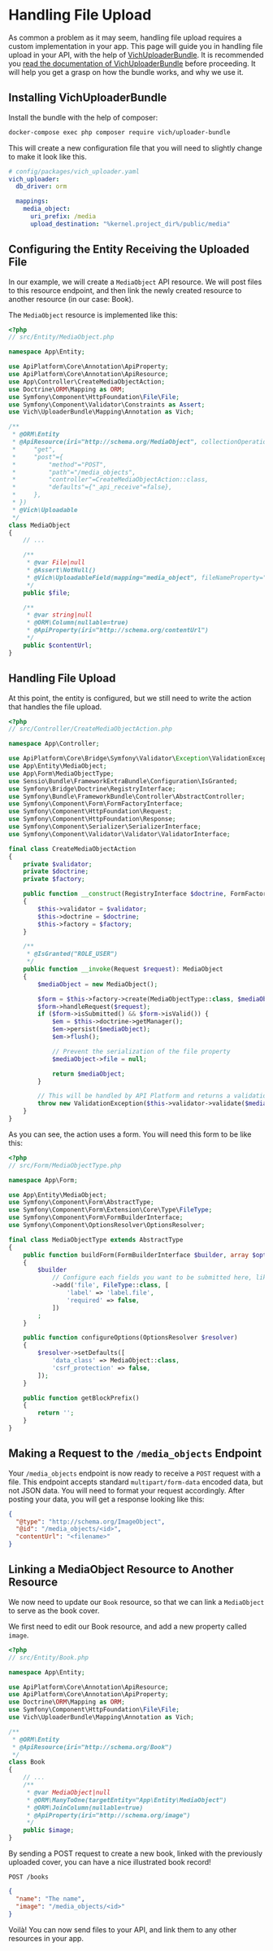 # Handling File Upload

As common a problem as it may seem, handling file upload requires a custom
implementation in your app. This page will guide you in handling file upload in
your API, with the help of
[VichUploaderBundle](https://github.com/dustin10/VichUploaderBundle). It is
recommended you [read the documentation of
VichUploaderBundle](https://github.com/dustin10/VichUploaderBundle/blob/master/Resources/doc/index.md)
before proceeding. It will help you get a grasp on how the bundle works, and why we use it.

## Installing VichUploaderBundle

Install the bundle with the help of composer:

```bash
docker-compose exec php composer require vich/uploader-bundle
```

This will create a new configuration file that you will need to slightly change
to make it look like this.

```yaml
# config/packages/vich_uploader.yaml
vich_uploader:
  db_driver: orm

  mappings:
    media_object:
      uri_prefix: /media
      upload_destination: "%kernel.project_dir%/public/media"
```

## Configuring the Entity Receiving the Uploaded File

In our example, we will create a `MediaObject` API resource. We will post files
to this resource endpoint, and then link the newly created resource to another
resource (in our case: Book).

The `MediaObject` resource is implemented like this:

```php
<?php
// src/Entity/MediaObject.php

namespace App\Entity;

use ApiPlatform\Core\Annotation\ApiProperty;
use ApiPlatform\Core\Annotation\ApiResource;
use App\Controller\CreateMediaObjectAction;
use Doctrine\ORM\Mapping as ORM;
use Symfony\Component\HttpFoundation\File\File;
use Symfony\Component\Validator\Constraints as Assert;
use Vich\UploaderBundle\Mapping\Annotation as Vich;

/**
 * @ORM\Entity
 * @ApiResource(iri="http://schema.org/MediaObject", collectionOperations={
 *     "get",
 *     "post"={
 *         "method"="POST",
 *         "path"="/media_objects",
 *         "controller"=CreateMediaObjectAction::class,
 *         "defaults"={"_api_receive"=false},
 *     },
 * })
 * @Vich\Uploadable
 */
class MediaObject
{
    // ...

    /**
     * @var File|null
     * @Assert\NotNull()
     * @Vich\UploadableField(mapping="media_object", fileNameProperty="contentUrl")
     */
    public $file;

    /**
     * @var string|null
     * @ORM\Column(nullable=true)
     * @ApiProperty(iri="http://schema.org/contentUrl")
     */
    public $contentUrl;
}
```

## Handling File Upload

At this point, the entity is configured, but we still need to write the action
that handles the file upload.

```php
<?php
// src/Controller/CreateMediaObjectAction.php

namespace App\Controller;

use ApiPlatform\Core\Bridge\Symfony\Validator\Exception\ValidationException;
use App\Entity\MediaObject;
use App\Form\MediaObjectType;
use Sensio\Bundle\FrameworkExtraBundle\Configuration\IsGranted;
use Symfony\Bridge\Doctrine\RegistryInterface;
use Symfony\Bundle\FrameworkBundle\Controller\AbstractController;
use Symfony\Component\Form\FormFactoryInterface;
use Symfony\Component\HttpFoundation\Request;
use Symfony\Component\HttpFoundation\Response;
use Symfony\Component\Serializer\SerializerInterface;
use Symfony\Component\Validator\Validator\ValidatorInterface;

final class CreateMediaObjectAction
{
    private $validator;
    private $doctrine;
    private $factory;

    public function __construct(RegistryInterface $doctrine, FormFactoryInterface $factory, ValidatorInterface $validator)
    {
        $this->validator = $validator;
        $this->doctrine = $doctrine;
        $this->factory = $factory;
    }

    /**
     * @IsGranted("ROLE_USER")
     */
    public function __invoke(Request $request): MediaObject
    {
        $mediaObject = new MediaObject();

        $form = $this->factory->create(MediaObjectType::class, $mediaObject);
        $form->handleRequest($request);
        if ($form->isSubmitted() && $form->isValid()) {
            $em = $this->doctrine->getManager();
            $em->persist($mediaObject);
            $em->flush();

            // Prevent the serialization of the file property
            $mediaObject->file = null;

            return $mediaObject;
        }

        // This will be handled by API Platform and returns a validation error.
        throw new ValidationException($this->validator->validate($mediaObject));
    }
}
```

As you can see, the action uses a form. You will need this form to be like this:

```php
<?php
// src/Form/MediaObjectType.php

namespace App\Form;

use App\Entity\MediaObject;
use Symfony\Component\Form\AbstractType;
use Symfony\Component\Form\Extension\Core\Type\FileType;
use Symfony\Component\Form\FormBuilderInterface;
use Symfony\Component\OptionsResolver\OptionsResolver;

final class MediaObjectType extends AbstractType
{
    public function buildForm(FormBuilderInterface $builder, array $options)
    {
        $builder
            // Configure each fields you want to be submitted here, like a classic form.
            ->add('file', FileType::class, [
                'label' => 'label.file',
                'required' => false,
            ])
        ;
    }

    public function configureOptions(OptionsResolver $resolver)
    {
        $resolver->setDefaults([
            'data_class' => MediaObject::class,
            'csrf_protection' => false,
        ]);
    }

    public function getBlockPrefix()
    {
        return '';
    }
}
```

## Making a Request to the `/media_objects` Endpoint

Your `/media_objects` endpoint is now ready to receive a `POST` request with a
file. This endpoint accepts standard `multipart/form-data` encoded data, but
not JSON data. You will need to format your request accordingly. After posting
your data, you will get a response looking like this:

```json
{
  "@type": "http://schema.org/ImageObject",
  "@id": "/media_objects/<id>",
  "contentUrl": "<filename>"
}
```

## Linking a MediaObject Resource to Another Resource

We now need to update our `Book` resource, so that we can link a `MediaObject`
to serve as the book cover.

We first need to edit our Book resource, and add a new property called `image`.

```php
<?php
// src/Entity/Book.php

namespace App\Entity;

use ApiPlatform\Core\Annotation\ApiResource;
use ApiPlatform\Core\Annotation\ApiProperty;
use Doctrine\ORM\Mapping as ORM;
use Symfony\Component\HttpFoundation\File\File;
use Vich\UploaderBundle\Mapping\Annotation as Vich;

/**
 * @ORM\Entity
 * @ApiResource(iri="http://schema.org/Book")
 */
class Book
{
    // ...
    /**
     * @var MediaObject|null
     * @ORM\ManyToOne(targetEntity="App\Entity\MediaObject")
     * @ORM\JoinColumn(nullable=true)
     * @ApiProperty(iri="http://schema.org/image")
     */
    public $image;
}
```

By sending a POST request to create a new book, linked with the previously
uploaded cover, you can have a nice illustrated book record!

`POST /books`

```json
{
  "name": "The name",
  "image": "/media_objects/<id>"
}
```

Voilà! You can now send files to your API, and link them to any other resources
in your app.
